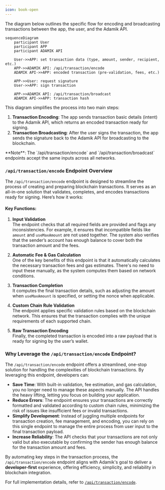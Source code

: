 ```yaml
---
icon: book-open
---
```


The diagram below outlines the specific flow for encoding and broadcasting transactions between the app, the user, and the Adamik API.

```mermaid
sequenceDiagram
    participant User
    participant APP
    participant ADAMIK API

    User->>APP: set transaction data (type, amount, sender, recipient, etc.)
    APP->>ADAMIK API: /api/transaction/encode
    ADAMIK API->>APP: encoded transaction (pre-validation, fees, etc.)

    APP->>User: request signature
    User->>APP: sign transaction

    APP->>ADAMIK API: /api/transaction/broadcast
    ADAMIK API->>APP: transaction hash
```

This diagram simplifies the process into two main steps:

1. **Transaction Encoding**: The app sends transaction basic details (intent) to the Adamik API, which returns an encoded transaction ready for signing.
2. **Transaction Broadcasting**: After the user signs the transaction, the app sends the signature back to the Adamik API for broadcasting to the blockchain.

<Info>
  **Note**: The `/api/transaction/encode` and `/api/transaction/broadcast`
  endpoints accept the same inputs across all networks.
</Info>

### `/api/transaction/encode` Endpoint Overview

The `/api/transaction/encode` endpoint is designed to streamline the process of creating and preparing blockchain transactions. It serves as an all-in-one solution that validates, completes, and encodes transactions ready for signing. Here’s how it works:

#### Key Functions:

1. **Input Validation**  
   The endpoint checks that all required fields are provided and flags any inconsistencies. For example, it ensures that incompatible fields like `amount` and `useMaxAmount` are not used together. The system also verifies that the sender’s account has enough balance to cover both the transaction amount and the fees.

2. **Automatic Fee & Gas Calculation**  
   One of the key benefits of this endpoint is that it automatically calculates the necessary transaction fees and gas estimates. There's no need to input these manually, as the system computes them based on network conditions.

3. **Transaction Completion**  
   It computes the final transaction details, such as adjusting the amount when `useMaxAmount` is specified, or setting the nonce when applicable.

4. **Custom Chain Rule Validation**  
   The endpoint applies specific validation rules based on the blockchain network. This ensures that the transaction complies with the unique requirements of each supported chain.

5. **Raw Transaction Encoding**  
   Finally, the completed transaction is encoded into a raw payload that is ready for signing by the user’s wallet.

### Why Leverage the `/api/transaction/encode` Endpoint?

The `/api/transaction/encode` endpoint offers a streamlined, one-stop solution for handling the complexities of blockchain transactions. By leveraging this endpoint, developers can:

- **Save Time**: With built-in validation, fee estimation, and gas calculation, you no longer need to manage these aspects manually. The API handles the heavy lifting, letting you focus on building your application.
- **Reduce Errors**: The endpoint ensures your transactions are correctly formatted and validated according to custom chain rules, minimizing the risk of issues like insufficient fees or invalid transactions.
- **Simplify Development**: Instead of juggling multiple endpoints for transaction creation, fee management, and encoding, you can rely on this single endpoint to manage the entire process from user input to the final transaction payload.
- **Increase Reliability**: The API checks that your transactions are not only valid but also executable by confirming the sender has enough balance for the transaction amount and fees.

By automating key steps in the transaction process, the `/api/transaction/encode` endpoint aligns with Adamik's goal to deliver a **developer-first** experience, offering efficiency, simplicity, and reliability in blockchain integration.

For full implementation details, refer to [`/api/transaction/encode`](../api-reference/endpoint/post-apitransactionencode).
